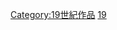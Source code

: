{{Commons category|19th-century books}}
{{BooksInCentury|19|18|19|18|20}}
[[Category:19世紀作品|Category:19世紀作品]]
[[Category:各世紀書籍|19]]